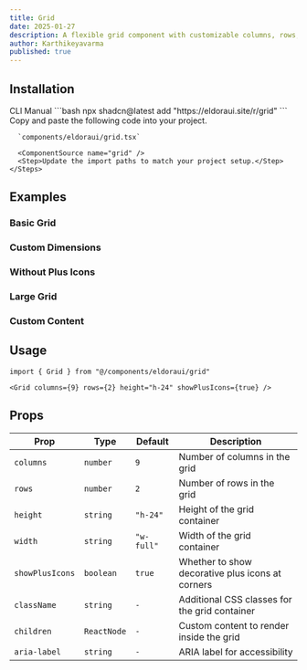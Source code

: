 ```yaml
---
title: Grid
date: 2025-01-27
description: A flexible grid component with customizable columns, rows, and optional decorative plus icons for creating structured layouts.
author: Karthikeyavarma
published: true
---
```


<ComponentPreview name="grid-demo" />

## Installation

<Tabs defaultValue="cli">
  <TabsList>
    <TabsTrigger value="cli">CLI</TabsTrigger>
    <TabsTrigger value="manual">Manual</TabsTrigger>
  </TabsList>
  <TabsContent value="cli">
    ```bash 
    npx shadcn@latest add "https://eldoraui.site/r/grid" 
    ```
  </TabsContent>
  <TabsContent value="manual">
    <Steps>
      <Step>Copy and paste the following code into your project.</Step>

      `components/eldoraui/grid.tsx`

      <ComponentSource name="grid" />
      <Step>Update the import paths to match your project setup.</Step>
    </Steps>

  </TabsContent>
</Tabs>

## Examples

### Basic Grid

<ComponentPreview name="grid-demo" />

### Custom Dimensions

<ComponentPreview name="grid-demo-2" />

### Without Plus Icons

<ComponentPreview name="grid-demo-3" />

### Large Grid

<ComponentPreview name="grid-demo-4" />

### Custom Content

<ComponentPreview name="grid-demo-5" />

## Usage

```tsx showLineNumbers
import { Grid } from "@/components/eldoraui/grid"
```

```tsx showLineNumbers
<Grid columns={9} rows={2} height="h-24" showPlusIcons={true} />
```

## Props

| Prop            | Type        | Default    | Description                                      |
| --------------- | ----------- | ---------- | ------------------------------------------------ |
| `columns`       | `number`    | `9`        | Number of columns in the grid                    |
| `rows`          | `number`    | `2`        | Number of rows in the grid                       |
| `height`        | `string`    | `"h-24"`   | Height of the grid container                     |
| `width`         | `string`    | `"w-full"` | Width of the grid container                      |
| `showPlusIcons` | `boolean`   | `true`     | Whether to show decorative plus icons at corners |
| `className`     | `string`    | `-`        | Additional CSS classes for the grid container    |
| `children`      | `ReactNode` | `-`        | Custom content to render inside the grid         |
| `aria-label`    | `string`    | `-`        | ARIA label for accessibility                     |
